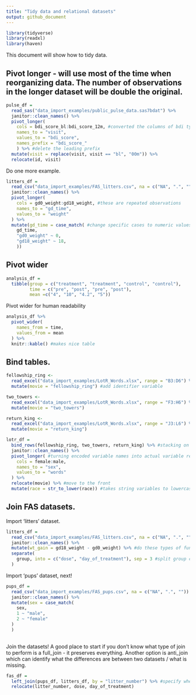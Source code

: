 ```yaml
---
title: "Tidy data and relational datasets"
output: github_document
---
```


```r
library(tidyverse)
library(readxl)
library(haven)
```

This document will show how to tidy data. 

## Pivot longer - will use most of the time when reorganizing data. The number of observations in the longer dataset will be double the original.  

```r
pulse_df = 
  read_sas("data_import_examples/public_pulse_data.sas7bdat") %>%
  janitor::clean_names() %>%
  pivot_longer(
    cols = bdi_score_bl:bdi_score_12m, #converted the columns of bdi type to a variable label
    names_to = "visit",
    values_to = "bdi_score",
    names_prefix = "bdi_score_"
    ) %>% #delete the leading prefix 
  mutate(visit = replace(visit, visit == "bl", "00m")) %>%
  relocate(id, visit)

```

Do one more example. 

```r
litters_df =
  read_csv("data_import_examples/FAS_litters.csv", na = c("NA", ".", "")) %>%
  janitor::clean_names() %>%
  pivot_longer(
    cols = gd0_weight:gd18_weight, #these are repeated observations 
    names_to = "gd_time",
    values_to = "weight"
  ) %>%
  mutate(gd_time = case_match( #change specific cases to numeric values 
    gd_time,
    "gd0_weight" ~ 0,
    "gd18_weight" ~ 18, 
    ))
```

## Pivot wider

```r
analysis_df = 
  tibble(group = c("treatment", "treatment", "control", "control"),
         time = c("pre", "post", "pre", "post"),
         mean =c("4", "10", "4.2", "5"))
```

Pivot wider for human readability

```r
analysis_df %>%
  pivot_wider(
    names_from = time,
    values_from = mean
  ) %>%
  knitr::kable() #makes nice table
```

## Bind tables. 
```r
fellowship_ring <- 
  read_excel("data_import_examples/LotR_Words.xlsx", range = "B3:D6") %>%
  mutate(movie = "fellowship_ring") #add identifier variable 

two_towers <- 
  read_excel("data_import_examples/LotR_Words.xlsx", range = "F3:H6") %>%
  mutate(movie = "two_towers")

return_king <- 
  read_excel("data_import_examples/LotR_Words.xlsx", range = "J3:L6") %>%
  mutate(movie = "return_king") 

lotr_df = 
  bind_rows(fellowship_ring, two_towers, return_king) %>% #stacking on top of each other
  janitor::clean_names() %>%
  pivot_longer( #turning encoded variable names into actual variable representing sex
    cols = female:male, 
    names_to = "sex",
    values_to = "words"
  ) %>%
  relocate(movie) %>% #move to the front 
  mutate(race = str_to_lower(race)) #takes string variables to lowercase

```


## Join FAS datasets.

Import 'litters' dataset.
```r
litters_df = 
  read_csv("data_import_examples/FAS_litters.csv", na = c("NA", ".", "")) %>%
  janitor::clean_names() %>%
  mutate(wt_gain = gd18_weight - gd0_weight) %>% #do these types of functions before you pivot wide or long or binding, etc. 
  separate(
    group, into = c("dose", "day_of_treatment"), sep = 3 #split group column by the third index
  )
```

Import 'pups' dataset, next!
```r
pups_df = 
  read_csv("data_import_examples/FAS_pups.csv", na = c("NA", ".", "")) %>%
  janitor::clean_names() %>%
  mutate(sex = case_match(
    sex, 
    1 ~ "male",
    2 ~ "female"
  )
  )
  
```

Join the datasets! A good place to start if you don't know what type of join to perform is a full_join - it preserves everything. Another option is anti_join which can identify what the differences are between two datasets / what is missing. 

```r
fas_df = 
  left_join(pups_df, litters_df, by = "litter_number") %>% #specify where to join, don't allow R to just do it automatically 
  relocate(litter_number, dose, day_of_treatment)
```

